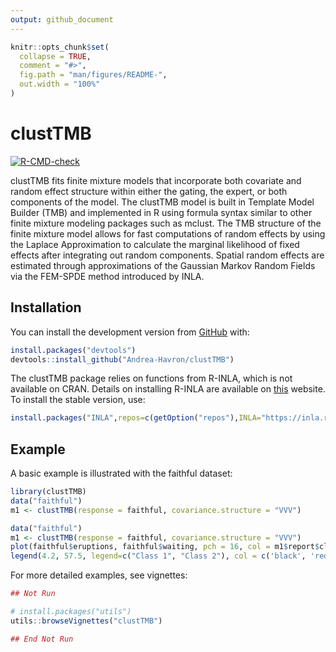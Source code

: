 ```yaml
---
output: github_document
---
```


<!-- README.md is generated from README.Rmd. Please edit that file -->

```r
knitr::opts_chunk$set(
  collapse = TRUE,
  comment = "#>",
  fig.path = "man/figures/README-",
  out.width = "100%"
)
```

# clustTMB

<!-- badges: start -->
[![R-CMD-check](https://github.com/Andrea-Havron/clustTMB/workflows/R-CMD-check/badge.svg)](https://github.com/Andrea-Havron/clustTMB/actions)
<!-- badges: end -->

clustTMB fits finite mixture models that incorporate both covariate and random effect
structure within either the gating, the expert, or both components of the model. The
clustTMB model is built in Template Model Builder (TMB) and implemented in R using formula
syntax similar to other finite mixture modeling packages such as mclust. The TMB structure
of the finite mixture model allows for fast computations of random effects by using the
Laplace Approximation to calculate the marginal likelihood of fixed effects after integrating
out random components. Spatial random effects are estimated through approximations of
the Gaussian Markov Random Fields via the FEM-SPDE method introduced by INLA.

## Installation

You can install the development version from [GitHub](https://github.com/) with:

```r
install.packages("devtools")
devtools::install_github("Andrea-Havron/clustTMB")
```

The clustTMB package relies on functions from R-INLA, which is not available on CRAN. Details on installing R-INLA are available on [this](https://www.r-inla.org/download-install) website. To install the stable version, use:
```r
install.packages("INLA",repos=c(getOption("repos"),INLA="https://inla.r-inla-download.org/R/stable"), dep=TRUE)
```


## Example

A basic example is illustrated with the faithful dataset:

```r
library(clustTMB)
data("faithful")
m1 <- clustTMB(response = faithful, covariance.structure = "VVV")
```


```r
data("faithful")
m1 <- clustTMB(response = faithful, covariance.structure = "VVV")
plot(faithful$eruptions, faithful$waiting, pch = 16, col = m1$report$classification+1, xlab = 'eruptions', ylab = 'waiting')
legend(4.2, 57.5, legend=c("Class 1", "Class 2"), col = c('black', 'red'), pch = 16)
```

For more detailed examples, see vignettes:
```r
## Not Run 

# install.packages("utils")
utils::browseVignettes("clustTMB")

## End Not Run
```

